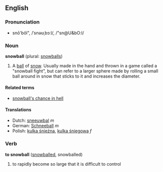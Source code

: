 ==English==
===Pronunciation===
*snō'bôl", /ˈsnəʊˌbɔːl/, /"sn@U&bO:l/

===Noun===
'''snowball''' (plural: [[snowballs]])

#A [[ball]] of [[snow]].  Usually made in the hand and thrown in a game called a "snowball fight", but can refer to a larger sphere made by rolling a small ball around in snow that sticks to it and increases the diameter.

==== Related terms ====
*[[snowball's chance in hell]]

==== Translations ====
*Dutch: [[sneeuwbal]] ''m''
*German: [[Schneeball]] ''m''
*Polish: [[kulka śnieżna]], [[kulka śniegowa]] ''f''

===Verb===
'''to snowball''' ([[snowballed]], snowballed)

#to rapidly become so large that it is difficult to control